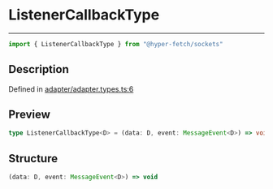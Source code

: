 

# ListenerCallbackType

<div class="api-docs__separator" data-reactroot="">

---

</div><div class="api-docs__import" data-reactroot="">

```ts
import { ListenerCallbackType } from "@hyper-fetch/sockets"
```

</div><div class="api-docs__section">

## Description

</div><div class="api-docs__description"><span class="api-docs__do-not-parse">



</span></div><p class="api-docs__definition">

Defined in [adapter/adapter.types.ts:6](https://github.com/BetterTyped/hyper-fetch/blob/c44d728f/packages/sockets/src/adapter/adapter.types.ts#L6)

</p><div class="api-docs__section">

## Preview

</div><div class="api-docs__preview type single">

```ts
type ListenerCallbackType<D> = (data: D, event: MessageEvent<D>) => void;
```

</div><div class="api-docs__section">

## Structure

</div><div class="api-docs__returns">

```ts
(data: D, event: MessageEvent<D>) => void
```

</div>